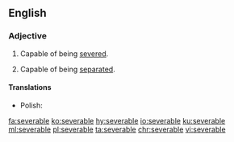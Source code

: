 ==English==

===Adjective===
{{en-adj}}

# Capable of being [[sever]]ed.
# {{lb|en|legal|economics}} Capable of being [[separate]]d.

====Translations====
{{trans-top|capable of being severed}}
* Polish: {{t|pl|wypowiadalny|m}}
{{trans-mid}}
{{trans-bottom}}

[[fa:severable]]
[[ko:severable]]
[[hy:severable]]
[[io:severable]]
[[ku:severable]]
[[ml:severable]]
[[pl:severable]]
[[ta:severable]]
[[chr:severable]]
[[vi:severable]]